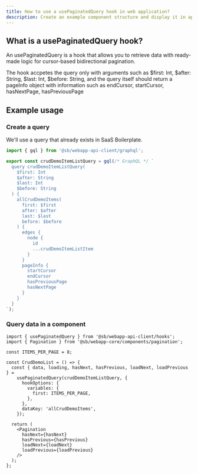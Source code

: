 ```yaml
---
title: How to use a usePaginatedQuery hook in web application?
description: Create an example component structure and display it in application
---
```


## What is a usePaginatedQuery hook?

An usePaginatedQuery is a hook that allows you to retrieve data with ready-made logic for cursor-based bidirectional pagination.

The hook accpetes the query only with arguments such as $first: Int, $after: String, $last: Int, $before: String, and the query
itself should return a pageInfo object with information such as endCursor, startCursor, hasNextPage, hasPreviousPage

## Example usage

### Create a query

We'll use a query that already exists in SaaS Boilerplate.

```ts
import { gql } from '@sb/webapp-api-client/graphql';

export const crudDemoItemListQuery = gql(/* GraphQL */ `
  query crudDemoItemListQuery(
    $first: Int
    $after: String
    $last: Int
    $before: String
  ) {
    allCrudDemoItems(
      first: $first
      after: $after
      last: $last
      before: $before
    ) {
      edges {
        node {
          id
          ...crudDemoItemListItem
        }
      }
      pageInfo {
        startCursor
        endCursor
        hasPreviousPage
        hasNextPage
      }
    }
  }
`);
```

### Query data in a component

```tsx
import { usePaginatedQuery } from '@sb/webapp-api-client/hooks';
import { Pagination } from '@sb/webapp-core/components/pagination';

const ITEMS_PER_PAGE = 8;

const CrudDemoList = () => {
  const { data, loading, hasNext, hasPrevious, loadNext, loadPrevious } =
    usePaginatedQuery(crudDemoItemListQuery, {
      hookOptions: {
        variables: {
          first: ITEMS_PER_PAGE,
        },
      },
      dataKey: 'allCrudDemoItems',
    });

  return (
    <Pagination
      hasNext={hasNext}
      hasPrevious={hasPrevious}
      loadNext={loadNext}
      loadPrevious={loadPrevious}
    />
  );
};
```
